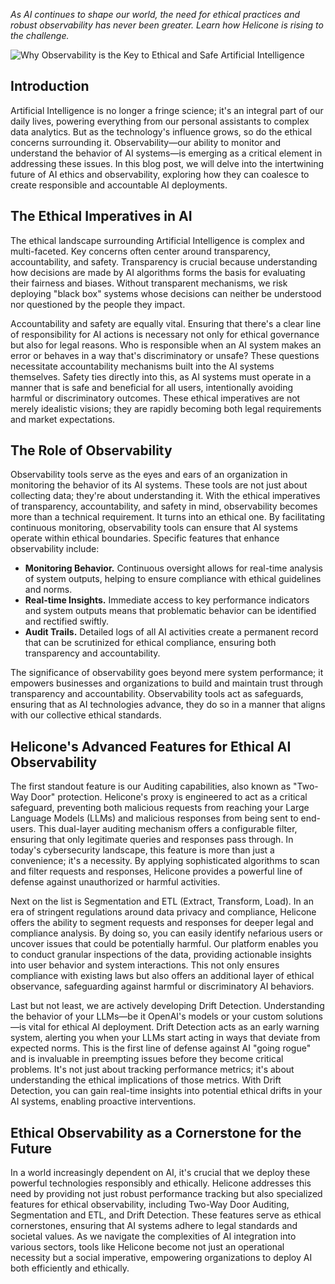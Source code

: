 _As AI continues to shape our world, the need for ethical practices and robust observability has never been greater. Learn how Helicone is rising to the challenge._

![Why Observability is the Key to Ethical and Safe Artificial Intelligence](/static/blog/AI.webp)

## Introduction

Artificial Intelligence is no longer a fringe science; it's an integral part of our daily lives, powering everything from our personal assistants to complex data analytics. But as the technology's influence grows, so do the ethical concerns surrounding it. Observability—our ability to monitor and understand the behavior of AI systems—is emerging as a critical element in addressing these issues. In this blog post, we will delve into the intertwining future of AI ethics and observability, exploring how they can coalesce to create responsible and accountable AI deployments.

## The Ethical Imperatives in AI

The ethical landscape surrounding Artificial Intelligence is complex and multi-faceted. Key concerns often center around transparency, accountability, and safety. Transparency is crucial because understanding how decisions are made by AI algorithms forms the basis for evaluating their fairness and biases. Without transparent mechanisms, we risk deploying "black box" systems whose decisions can neither be understood nor questioned by the people they impact.

Accountability and safety are equally vital. Ensuring that there's a clear line of responsibility for AI actions is necessary not only for ethical governance but also for legal reasons. Who is responsible when an AI system makes an error or behaves in a way that's discriminatory or unsafe? These questions necessitate accountability mechanisms built into the AI systems themselves. Safety ties directly into this, as AI systems must operate in a manner that is safe and beneficial for all users, intentionally avoiding harmful or discriminatory outcomes. These ethical imperatives are not merely idealistic visions; they are rapidly becoming both legal requirements and market expectations.

## The Role of Observability

Observability tools serve as the eyes and ears of an organization in monitoring the behavior of its AI systems. These tools are not just about collecting data; they're about understanding it. With the ethical imperatives of transparency, accountability, and safety in mind, observability becomes more than a technical requirement. It turns into an ethical one. By facilitating continuous monitoring, observability tools can ensure that AI systems operate within ethical boundaries. Specific features that enhance observability include:

- **Monitoring Behavior.** Continuous oversight allows for real-time analysis of system outputs, helping to ensure compliance with ethical guidelines and norms.
- **Real-time Insights.** Immediate access to key performance indicators and system outputs means that problematic behavior can be identified and rectified swiftly.
- **Audit Trails.** Detailed logs of all AI activities create a permanent record that can be scrutinized for ethical compliance, ensuring both transparency and accountability.

The significance of observability goes beyond mere system performance; it empowers businesses and organizations to build and maintain trust through transparency and accountability. Observability tools act as safeguards, ensuring that as AI technologies advance, they do so in a manner that aligns with our collective ethical standards.

## Helicone's Advanced Features for Ethical AI Observability

The first standout feature is our Auditing capabilities, also known as "Two-Way Door" protection. Helicone's proxy is engineered to act as a critical safeguard, preventing both malicious requests from reaching your Large Language Models (LLMs) and malicious responses from being sent to end-users. This dual-layer auditing mechanism offers a configurable filter, ensuring that only legitimate queries and responses pass through. In today's cybersecurity landscape, this feature is more than just a convenience; it's a necessity. By applying sophisticated algorithms to scan and filter requests and responses, Helicone provides a powerful line of defense against unauthorized or harmful activities.

Next on the list is Segmentation and ETL (Extract, Transform, Load). In an era of stringent regulations around data privacy and compliance, Helicone offers the ability to segment requests and responses for deeper legal and compliance analysis. By doing so, you can easily identify nefarious users or uncover issues that could be potentially harmful. Our platform enables you to conduct granular inspections of the data, providing actionable insights into user behavior and system interactions. This not only ensures compliance with existing laws but also offers an additional layer of ethical observance, safeguarding against harmful or discriminatory AI behaviors.

Last but not least, we are actively developing Drift Detection. Understanding the behavior of your LLMs—be it OpenAI's models or your custom solutions—is vital for ethical AI deployment. Drift Detection acts as an early warning system, alerting you when your LLMs start acting in ways that deviate from expected norms. This is the first line of defense against AI "going rogue" and is invaluable in preempting issues before they become critical problems. It's not just about tracking performance metrics; it's about understanding the ethical implications of those metrics. With Drift Detection, you can gain real-time insights into potential ethical drifts in your AI systems, enabling proactive interventions.

## Ethical Observability as a Cornerstone for the Future

In a world increasingly dependent on AI, it's crucial that we deploy these powerful technologies responsibly and ethically. Helicone addresses this need by providing not just robust performance tracking but also specialized features for ethical observability, including Two-Way Door Auditing, Segmentation and ETL, and Drift Detection. These features serve as ethical cornerstones, ensuring that AI systems adhere to legal standards and societal values. As we navigate the complexities of AI integration into various sectors, tools like Helicone become not just an operational necessity but a social imperative, empowering organizations to deploy AI both efficiently and ethically.
